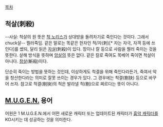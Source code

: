 [[목차]]
== 척살(刺殺) ==
--사실: 척살의 원 뜻은 [[척 노리스]]가 상대방을 돌려차기로 죽인다는 것이다. 그래서 chuck살--
찔러죽임. 같은 말로는 똑같은 한자인 척/자(刺)[* 자는 자극, 자객 등에 쓰인다]를 썼되, 달리 읽은 [[자살]](刺殺)이 있다. 창이나 칼 등으로 사람을 찔러 죽이는 것을 뜻한다. 살해 방식을 뜻하며 [[암살]]의 뜻은 없다. 같은 칼로 죽여도 목베어 죽이면 척살이 아니다. [[참살]](斬殺)이다.

단순히 죽이는 방법을 뜻하는 것인데, 이상하게도 척결을 위해 죽인다라든가, 죽여서 악을 청산한다라는 의미로 잘못 쓰이는 경우가 있다. 그 경우에는 척결(剔抉) 등으로 바꾸어 쓰자. 참고로 척결(剔抉)의 척은 발라낼 척(剔)으로 찌르다는 뜻이 아니다.

== [[M.U.G.E.N.]] 용어 ==
어원은 1
M.U.G.E.N.에서 어떤 새로운 캐릭터 또는 업데이트된 캐릭터가 [[흉악 캐릭터]]를 KO시키는 데 성공하는 것을 의미한다.
